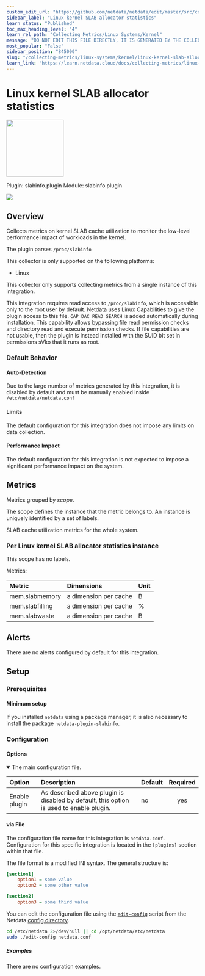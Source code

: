```yaml
---
custom_edit_url: "https://github.com/netdata/netdata/edit/master/src/collectors/slabinfo.plugin/metadata.yaml"
sidebar_label: "Linux kernel SLAB allocator statistics"
learn_status: "Published"
toc_max_heading_level: "4"
learn_rel_path: "Collecting Metrics/Linux Systems/Kernel"
message: "DO NOT EDIT THIS FILE DIRECTLY, IT IS GENERATED BY THE COLLECTOR'S metadata.yaml FILE"
most_popular: "False"
sidebar_position: "845000"
slug: "/collecting-metrics/linux-systems/kernel/linux-kernel-slab-allocator-statistics"
learn_link: "https://learn.netdata.cloud/docs/collecting-metrics/linux-systems/kernel/linux-kernel-slab-allocator-statistics"
---
```



# Linux kernel SLAB allocator statistics


<img src="https://netdata.cloud/img/linuxserver.svg" width="150"/>


Plugin: slabinfo.plugin
Module: slabinfo.plugin

<img src="https://img.shields.io/badge/maintained%20by-Netdata-%2300ab44" />

## Overview

Collects metrics on kernel SLAB cache utilization to monitor the low-level performance impact of workloads in the kernel.


The plugin parses `/proc/slabinfo`

This collector is only supported on the following platforms:

- Linux

This collector only supports collecting metrics from a single instance of this integration.

This integration requires read access to `/proc/slabinfo`, which is accessible only to the root user by default. Netdata uses Linux Capabilities to give the plugin access to this file. `CAP_DAC_READ_SEARCH` is added automatically during installation. This capability allows bypassing file read permission checks and directory read and execute permission checks. If file capabilities are not usable, then the plugin is instead installed with the SUID bit set in permissions sVko that it runs as root.


### Default Behavior

#### Auto-Detection

Due to the large number of metrics generated by this integration, it is disabled by default and must be manually enabled inside `/etc/netdata/netdata.conf`


#### Limits

The default configuration for this integration does not impose any limits on data collection.

#### Performance Impact

The default configuration for this integration is not expected to impose a significant performance impact on the system.


## Metrics

Metrics grouped by *scope*.

The scope defines the instance that the metric belongs to. An instance is uniquely identified by a set of labels.

SLAB cache utilization metrics for the whole system.

### Per Linux kernel SLAB allocator statistics instance



This scope has no labels.

Metrics:

| Metric | Dimensions | Unit |
|:------|:----------|:----|
| mem.slabmemory | a dimension per cache | B |
| mem.slabfilling | a dimension per cache | % |
| mem.slabwaste | a dimension per cache | B |



## Alerts

There are no alerts configured by default for this integration.


## Setup


### Prerequisites

#### Minimum setup

If you installed `netdata` using a package manager, it is also necessary to install the package `netdata-plugin-slabinfo`.


### Configuration

#### Options



<details open>
<summary>The main configuration file.</summary>



| Option | Description | Default | Required |
|:-----|:------------|:--------|:---------:|
| Enable plugin | As described above plugin is disabled by default, this option is used to enable plugin. | no | yes |


</details>



#### via File

The configuration file name for this integration is `netdata.conf`.
Configuration for this specific integration is located in the `[plugins]` section within that file.

The file format is a modified INI syntax. The general structure is:

```ini
[section1]
    option1 = some value
    option2 = some other value

[section2]
    option3 = some third value
```
You can edit the configuration file using the [`edit-config`](/docs/netdata-agent/configuration#edit-a-configuration-file-using-edit-config) script from the
Netdata [config directory](/docs/netdata-agent/configuration#the-netdata-config-directory).

```bash
cd /etc/netdata 2>/dev/null || cd /opt/netdata/etc/netdata
sudo ./edit-config netdata.conf
```

##### Examples
There are no configuration examples.


